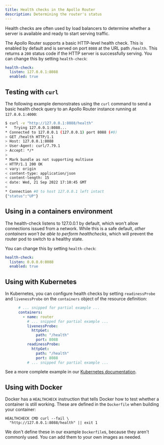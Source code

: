 ```yaml
---
title: Health checks in the Apollo Router
description: Determining the router's status
---
```


Health checks are often used by load balancers to determine whether a server is available and ready to start serving traffic.

The Apollo Router supports a basic HTTP-level health check. This is enabled by default and is served on port `8088` at the URL path `/health`. This returns a `200` status code if the HTTP server is successfully serving.
You can change this by setting `health-check`:
```yaml title="router.yaml"
health-check:
  listen: 127.0.0.1:8088
  enabled: true
```

## Testing with `curl`

The following example demonstrates using the `curl` command to send a basic health check query to an Apollo Router instance running at `127.0.0.1:4000`:

```sh
$ curl -v "http://127.0.0.1:8088/health"
*   Trying 127.0.0.1:8088...
* Connected to 127.0.0.1 (127.0.0.1) port 8088 (#0)
> GET /health HTTP/1.1
> Host: 127.0.0.1:8088
> User-Agent: curl/7.79.1
> Accept: */*
> 
* Mark bundle as not supporting multiuse
< HTTP/1.1 200 OK
< vary: origin
< content-type: application/json
< content-length: 15
< date: Wed, 21 Sep 2022 17:10:45 GMT
< 
* Connection #0 to host 127.0.0.1 left intact
{"status":"UP"}
```

## Using in a containers environment

The health-check listens to 127.0.0.1 by default, which won't allow connections issued from a network.
While this is a safe default, *other containers won't be able to perform healthchecks*, which will prevent the router pod to switch to a healthy state.

You can change this by setting `health-check`:
```yaml title="router.yaml"
health-check:
  listen: 0.0.0.0:8088
  enabled: true
```

## Using with Kubernetes
In Kubernetes, you can configure health checks by setting `readinessProbe` and `livenessProbe` on the `containers` object of the resource definition:
```yaml
      # ... snipped for partial example ...
      containers:
        - name: router
          # ... snipped for partial example ...
          livenessProbe:
            httpGet:
              path: "/health"
              port: 8088
          readinessProbe:
            httpGet:
              path: "/health"
              port: 8088
          # ... snipped for partial example ...
```
See a more complete example in our [Kubernetes documentation](../containerization/kubernetes/).
## Using with Docker
Docker has a `HEALTHCHECK` instruction that tells Docker how to test whether a container is still working. These are defined in the `Dockerfile` when building your container:
```
HEALTHCHECK CMD curl --fail \
  "http://127.0.0.1:8088/health" || exit 1
```
We don't define these in our example `Dockerfile`s, because they aren't commonly used. You can add them to your own images as needed.
